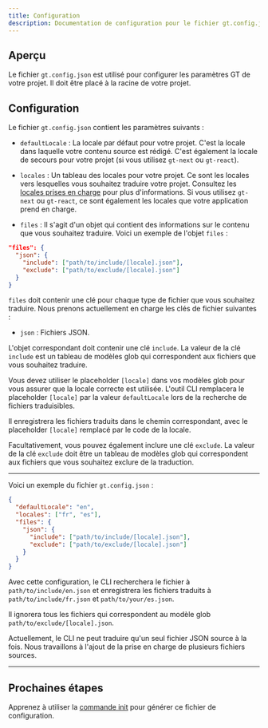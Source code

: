 ```yaml
---
title: Configuration
description: Documentation de configuration pour le fichier gt.config.json
---
```


## Aperçu

Le fichier `gt.config.json` est utilisé pour configurer les paramètres GT de votre projet. Il doit être placé à la racine de votre projet.

## Configuration

Le fichier `gt.config.json` contient les paramètres suivants :

- `defaultLocale` : La locale par défaut pour votre projet. C'est la locale dans laquelle votre contenu source est rédigé. C'est également la locale de secours pour votre projet (si vous utilisez `gt-next` ou `gt-react`).

- `locales` : Un tableau des locales pour votre projet. Ce sont les locales vers lesquelles vous souhaitez traduire votre projet. Consultez les [locales prises en charge](/docs/reference/supported-locales) pour plus d'informations.
Si vous utilisez `gt-next` ou `gt-react`, ce sont également les locales que votre application prend en charge.

- `files` : Il s'agit d'un objet qui contient des informations sur le contenu que vous souhaitez traduire.
Voici un exemple de l'objet `files` :

```json title="gt.config.json"
"files": {
  "json": {
    "include": ["path/to/include/[locale].json"],
    "exclude": ["path/to/exclude/[locale].json"]
  }
}
```

`files` doit contenir une clé pour chaque type de fichier que vous souhaitez traduire.
Nous prenons actuellement en charge les clés de fichier suivantes :

- `json` : Fichiers JSON.

L'objet correspondant doit contenir une clé `include`. La valeur de la clé `include` est un tableau de modèles glob qui correspondent aux fichiers que vous souhaitez traduire.

Vous devez utiliser le placeholder `[locale]` dans vos modèles glob pour vous assurer que la locale correcte est utilisée.
L'outil CLI remplacera le placeholder `[locale]` par la valeur `defaultLocale` lors de la recherche de fichiers traduisibles.

Il enregistrera les fichiers traduits dans le chemin correspondant, avec le placeholder `[locale]` remplacé par le code de la locale.

Facultativement, vous pouvez également inclure une clé `exclude`. La valeur de la clé `exclude` doit être un tableau de modèles glob qui correspondent aux fichiers que vous souhaitez exclure de la traduction.

---

Voici un exemple du fichier `gt.config.json` :

```json title="gt.config.json"
{
  "defaultLocale": "en",
  "locales": ["fr", "es"],
  "files": {
    "json": {
      "include": ["path/to/include/[locale].json"],
      "exclude": ["path/to/exclude/[locale].json"]
    }
  }
}
```

Avec cette configuration, le CLI recherchera le fichier à `path/to/include/en.json` et enregistrera les fichiers traduits à `path/to/include/fr.json` et `path/to/your/es.json`.

Il ignorera tous les fichiers qui correspondent au modèle glob `path/to/exclude/[locale].json`.

<Callout type="info">

Actuellement, le CLI ne peut traduire qu'un seul fichier JSON source à la fois. Nous travaillons à l'ajout de la prise en charge de plusieurs fichiers sources.

</Callout>

---

## Prochaines étapes

Apprenez à utiliser la [commande init](/docs/cli/init) pour générer ce fichier de configuration.
